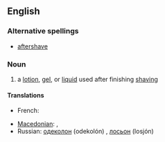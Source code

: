 ==English==

===Alternative spellings===
* [[aftershave]]

===Noun===
{{en-noun|sg=[[after]]-[[shave]]}}

# a [[lotion]], [[gel]], or [[liquid]] used after finishing [[shaving]]

====Translations====
{{trans-top|lotion, gel, or liquid used after shaving}}
* French: {{t|fr|après-rasage|m}}
{{trans-mid}}
* [[Macedonian]]: {{t|mk|колонска вода|f|tr=kólonska vóda|sc=Cyrl}},  {{t|mk|лосион|m|tr=losión|sc=Cyrl}}
* Russian: [[одеколон]] (odekolón) {{m}}, [[лосьон]] (losjón) {{m}}
{{trans-bottom}}